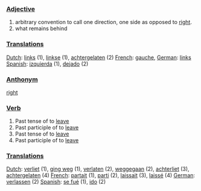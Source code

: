 ===[[Adjective]]===

# arbitrary convention to call one direction, one side as opposed to [[right]].
# what remains behind

===[[Translations]]===

[[Dutch]]: [[links]] (1), [[linkse]] (1), [[achtergelaten]] (2)
[[French]]: [[gauche]], 
[[German]]: [[links]]
[[Spanish]]: [[izquierda]] (1), [[dejado]] (2)

===[[Anthonym]]===

[[right]]

===[[Verb]]===

#Past tense of to [[leave]]
#Past participle of to [[leave]]
#Past tense of to [[leave]]
#Past participle of to [[leave]]

===[[Translations]]===

[[Dutch]]: [[verliet]] (1), [[ging weg]] (1), [[verlaten]] (2), [[weggegaan]] (2), [[achterliet]] (3), [[achtergelaten]] (4)
[[French]]: [[partait]] (1), [[parti]] (2), [[laissait]] (3), [[laissé]] (4)
[[German]]: [[verlassen]] (2)
[[Spanish]]: [[se fué]] (1), [[ido]] (2)